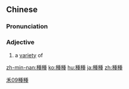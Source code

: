 {{also|种种}}
==Chinese==
{{zh-forms|s=种种}}

===Pronunciation===
{{zh-pron
|m=zhǒngzhǒng
|c=zung2 zung2
|h=pfs=chúng-chúng
|mn=chióng-chióng
|cat=a
}}

===Adjective===
{{zh-adj}}

# a [[variety]] of

[[Category:Advanced Mandarin|禾09種種]]

[[zh-min-nan:種種]]
[[ko:種種]]
[[hu:種種]]
[[ja:種種]]
[[zh:種種]]